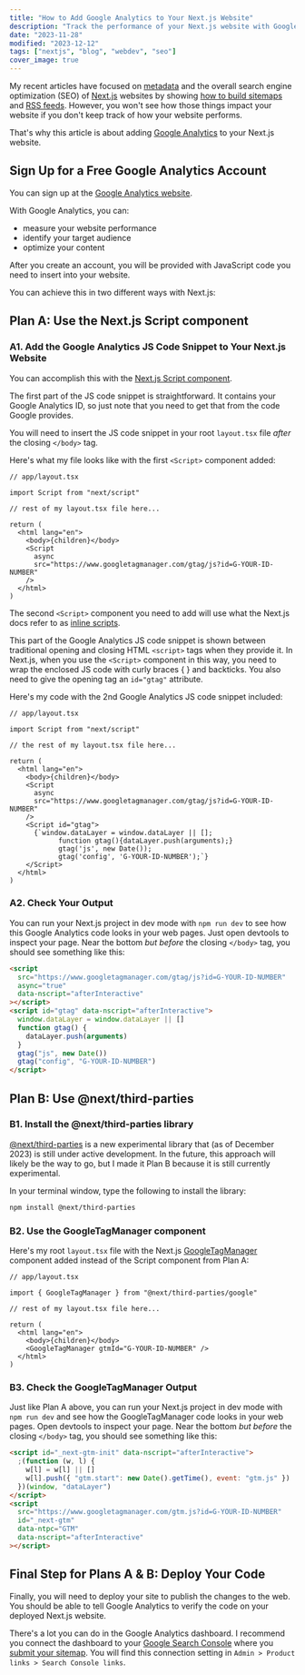 ```yaml
---
title: "How to Add Google Analytics to Your Next.js Website"
description: "Track the performance of your Next.js website with Google Analytics in a few simple steps."
date: "2023-11-28"
modified: "2023-12-12"
tags: ["nextjs", "blog", "webdev", "seo"]
cover_image: true
---
```


<CustomImage src="https://raw.githubusercontent.com/Codefreyy/blog-posts/main/images/me.jpeg" alt="me">

My recent articles have focused on [metadata](https://www.davegray.codes/posts/nextjs-ordering-merging-metadata) and the overall search engine optimization (SEO) of [Next.js](https://nextjs.org/) websites by showing [how to build sitemaps](https://www.davegray.codes/posts/nextjs-how-to-build-sitemap-robots-txt) and [RSS feeds](https://www.davegray.codes/posts/nextjs-how-to-build-an-rss-feed). However, you won't see how those things impact your website if you don't keep track of how your website performs.

That's why this article is about adding [Google Analytics](https://analytics.google.com/) to your Next.js website.

## Sign Up for a Free Google Analytics Account

You can sign up at the [Google Analytics website](https://marketingplatform.google.com/about/analytics/).

With Google Analytics, you can:

- measure your website performance
- identify your target audience
- optimize your content

After you create an account, you will be provided with JavaScript code you need to insert into your website.

You can achieve this in two different ways with Next.js:

## Plan A: Use the Next.js Script component

### A1. Add the Google Analytics JS Code Snippet to Your Next.js Website

You can accomplish this with the [Next.js Script component](https://nextjs.org/docs/app/api-reference/components/script).

The first part of the JS code snippet is straightforward. It contains your Google Analytics ID, so just note that you need to get that from the code Google provides.

You will need to insert the JS code snippet in your root `layout.tsx` file _after_ the closing `</body>` tag.

Here's what my file looks like with the first `<Script>` component added:

```tsx
// app/layout.tsx

import Script from "next/script"

// rest of my layout.tsx file here...

return (
  <html lang="en">
    <body>{children}</body>
    <Script
      async
      src="https://www.googletagmanager.com/gtag/js?id=G-YOUR-ID-NUMBER"
    />
  </html>
)
```

The second `<Script>` component you need to add will use what the Next.js docs refer to as [inline scripts](https://nextjs.org/docs/app/building-your-application/optimizing/scripts#inline-scripts).

This part of the Google Analytics JS code snippet is shown between traditional opening and closing HTML `<script>` tags when they provide it. In Next.js, when you use the `<Script>` component in this way, you need to wrap the enclosed JS code with curly braces { } and backticks. You also need to give the opening tag an `id="gtag"` attribute.

Here's my code with the 2nd Google Analytics JS code snippet included:

```tsx
// app/layout.tsx

import Script from "next/script"

// the rest of my layout.tsx file here...

return (
  <html lang="en">
    <body>{children}</body>
    <Script
      async
      src="https://www.googletagmanager.com/gtag/js?id=G-YOUR-ID-NUMBER"
    />
    <Script id="gtag">
      {`window.dataLayer = window.dataLayer || [];
            function gtag(){dataLayer.push(arguments);}
            gtag('js', new Date());
            gtag('config', 'G-YOUR-ID-NUMBER');`}
    </Script>
  </html>
)
```

### A2. Check Your Output

You can run your Next.js project in dev mode with `npm run dev` to see how this Google Analytics code looks in your web pages. Just open devtools to inspect your page. Near the bottom _but before_ the closing `</body>` tag, you should see something like this:

```html
<script
  src="https://www.googletagmanager.com/gtag/js?id=G-YOUR-ID-NUMBER"
  async="true"
  data-nscript="afterInteractive"
></script>
<script id="gtag" data-nscript="afterInteractive">
  window.dataLayer = window.dataLayer || []
  function gtag() {
    dataLayer.push(arguments)
  }
  gtag("js", new Date())
  gtag("config", "G-YOUR-ID-NUMBER")
</script>
```

## Plan B: Use @next/third-parties

### B1. Install the @next/third-parties library

[@next/third-parties](https://nextjs.org/docs/app/building-your-application/optimizing/third-party-libraries) is a new experimental library that (as of December 2023) is still under active development. In the future, this approach will likely be the way to go, but I made it Plan B because it is still currently experimental.

In your terminal window, type the following to install the library:

```bash
npm install @next/third-parties
```

### B2. Use the GoogleTagManager component

Here's my root `layout.tsx` file with the Next.js [GoogleTagManager](https://nextjs.org/docs/app/building-your-application/optimizing/third-party-libraries#google-tag-manager) component added instead of the Script component from Plan A:

```tsx
// app/layout.tsx

import { GoogleTagManager } from "@next/third-parties/google"

// rest of my layout.tsx file here...

return (
  <html lang="en">
    <body>{children}</body>
    <GoogleTagManager gtmId="G-YOUR-ID-NUMBER" />
  </html>
)
```

### B3. Check the GoogleTagManager Output

Just like Plan A above, you can run your Next.js project in dev mode with `npm run dev` and see how the GoogleTagManager code looks in your web pages. Open devtools to inspect your page. Near the bottom _but before_ the closing `</body>` tag, you should see something like this:

```html
<script id="_next-gtm-init" data-nscript="afterInteractive">
  ;(function (w, l) {
    w[l] = w[l] || []
    w[l].push({ "gtm.start": new Date().getTime(), event: "gtm.js" })
  })(window, "dataLayer")
</script>
<script
  src="https://www.googletagmanager.com/gtm.js?id=G-YOUR-ID-NUMBER"
  id="_next-gtm"
  data-ntpc="GTM"
  data-nscript="afterInteractive"
></script>
```

## Final Step for Plans A & B: Deploy Your Code

Finally, you will need to deploy your site to publish the changes to the web. You should be able to tell Google Analytics to verify the code on your deployed Next.js website.

There's a lot you can do in the Google Analytics dashboard. I recommend you connect the dashboard to your [Google Search Console](https://search.google.com/search-console/about) where you [submit your sitemap](https://www.davegray.codes/posts/nextjs-how-to-submit-your-sitemap). You will find this connection setting in `Admin > Product links > Search Console links`.
